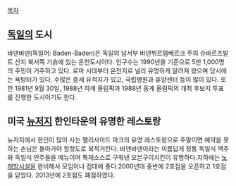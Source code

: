 [[목차]]

== [[독일]]의 도시 ==

바덴바덴(독일어: Baden-Baden)은 독일의 남서부 바덴뷔르템베르크 주의 슈바르츠발트 산지 북서쪽 기슭에 있는 온천도시이다. 인구수는 1990년을 기준으로 5만 1,000명의 주민이 거주하고 있다. 로마 시대부터 온천지로 널리 유명하게 알려져 왔으며 당시에는 욕탕터가 있다. 수많은 중세 유적지가 있고, 국립병원과 휴양센터 등이 많이 있다. 또한 1981년 9월 30일, 1988년 하계 올림픽과 1988년 동계 올림픽의 개최 후보지 투표를 진행한 도시이기도 한다.

== 미국 [[뉴저지]] 한인타운의 유명한 레스토랑 ==

뉴저지에서 한인이 많이 사는 팰리사이드 파크의 유명 레스토랑으로 주말이면 예약을 못하는 손님은 돌아가야 할정도로 북적거린다.
바덴바덴이라는 이름답게 정통 독일식 맥주와 독일식 안주들을 메뉴이며 특제소스로 구워낸 오븐구이치킨이 유명하다.지하에는 [[노래방]]시설을 완비해서 모임이나 접대에 좋다.2000년대 중반에 2호점을 오픈하고 1호점을 닫았다. 2013년에 2호점도 폐점하였다. 
